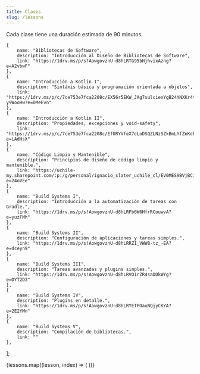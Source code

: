 ```yaml
---
title: Clases
slug: /lessons
---
```


Cada clase tiene una duración estimada de 90 minutos.

    {
        name: "Bibliotecas de Software",
        description: "Introducción al Diseño de Bibliotecas de Software",
        link: "https://1drv.ms/p/s!AowgovznU-d8hLRTG95bHjhvixAzng?e=A2vbwF"
    },
    {
        name: "Introducción a Kotlin I",
        description: "Sintáxis básica y programación orientada a objetos",
        link: "https://1drv.ms/p/c/7ce753e7fca2208c/EX56r5EKW_JAg7sulciexYgB24YNXKr4tRH2y4-y9WooHw?e=DMeEvn"
    },
    {
        name: "Introducción a Kotlin II",
        description: "Propiedades, excepciones y void-safety",
        link: "https://1drv.ms/p/c/7ce753e7fca2208c/EfURYVfeX7dLoDSQZLNzSZkBmLYfZnKdkckiPoY3HC4JvA?e=LAdHsX"
    },
    {
        name: "Código Limpio y Mantenible",
        description: "Principios de diseño de código limpio y mantenible.",
        link: "https://uchile-my.sharepoint.com/:p:/g/personal/ignacio_slater_uchile_cl/EV0MES9BVjBCiEW8Ezrx_TEBGXUflXb9WSCJzk76Sh27jg?e=24oVEe"
    },
    {
        name: "Build Systems I",
        description: "Introducción a la automatización de tareas con Gradle.",
        link: "https://1drv.ms/p/s!AowgovznU-d8hLRFb6W6HfrRCouwvA?e=yuzFMh"
    },
    {
        name: "Build Systems II",
        description: "Configuración de aplicaciones y tareas simples.",
        link: "https://1drv.ms/p/s!AowgovznU-d8hLRRZI_VWW8-tz_-EA?e=dceyn9"
    },
    {
        name: "Build Systems III",
        description: "Tareas avanzadas y plugins simples.",
        link: "https://1drv.ms/p/s!AowgovznU-d8hLRVO1rZR4saDDkWYg?e=DYT2D3"
    },
    {
        name: "Build Systems IV",
        description: "Plugins en detalle.",
        link: "https://1drv.ms/p/s!AowgovznU-d8hLRYETPOauNQjyCKYA?e=2E2YMn"
    },
    {
        name: "Build Systems V",
        description: "Compilación de bibliotecas.",
        link: ""
    },
];

[//]: # ({)

[//]: # (    name: "Programación Orientada a Objetos II",)

[//]: # (    description: "Propiedades, funciones de extensión, funciones infijas, data classes y companion objects.",)

[//]: # (    link: "/ccxxxx/lessons/programacion-orientada-a-objetos-ii")

[//]: # (},)

[//]: # ({)

[//]: # (    name: "Programación Orientada a Objetos III",)

[//]: # (    description: "Enumeraciones y clases selladas.",)

[//]: # (    link: "/ccxxxx/lessons/oop-iii")

[//]: # (},)

[//]: # ({)

[//]: # (    name: "Programación Orientada a Objetos IV",)

[//]: # (    description: "Herencia múltiple.",)

[//]: # (    link: "/ccxxxx/lessons/programacion-orientada-a-objetos-iv")

[//]: # (},)

[//]: # ({)

[//]: # (    name: "Programación Orientada a Objetos V",)

[//]: # (    description: "Problema del diamante",)

[//]: # (    link: "/ccxxxx/lessons/programacion-orientada-a-objetos-v")

[//]: # (},)

[//]: # ({)

[//]: # (    name: "Testing I",)

[//]: # (    description: "Introducción a Test-Driven Development con Kotest.",)

[//]: # (    link: "/ccxxxx/lessons/testing-i")

[//]: # (},)

[//]: # ({)

[//]: # (    name: "Testing II",)

[//]: # (    description: "Testing de excepciones y data-driven testing.",)

[//]: # (    link: "/ccxxxx/lessons/testing-ii")

[//]: # (},)

[//]: # ({)

[//]: # (    name: "Testing III",)

[//]: # (    description: "Aserciones avanzadas.",)

[//]: # (    link: "/ccxxxx/lessons/testing-iii")

[//]: # (},)

[//]: # ({)

[//]: # (    name: "Programación Genérica I",)

[//]: # (    description: "Polimorfismo paramétrico",)

[//]: # (    link: "/ccxxxx/lessons/programacion-generica-i")

[//]: # (},)

[//]: # ({)

[//]: # (    name: "Programación Genérica II",)

[//]: # (    description: "Type erasure, inlining y type reification",)

[//]: # (    link: "/ccxxxx/lessons/programacion-generica-ii")

[//]: # (},)

[//]: # ({)

[//]: # (    name: "Programación Genérica III",)

[//]: # (    description: "Varianza",)

[//]: # (    link: "/ccxxxx/lessons/programacion-generica-iii")

[//]: # (},)

[//]: # ({)

[//]: # (    name: "Programación Funcional I",)

[//]: # (    description: "Funciones de orden superior y expresiones lambda.",)

[//]: # (    link: "/ccxxxx/lessons/programacion-funcional-i")

[//]: # (},)

[//]: # ({)

[//]: # (    name: "Programación Funcional II",)

[//]: # (    description: "Funciones puras y efectos secundarios, y lazy evaluation.",)

[//]: # (    link: "/ccxxxx/lessons/programacion-funcional-ii")

[//]: # (},)

[//]: # ({)

[//]: # (    name: "Programación Funcional III",)

[//]: # (    description: "Optimización de funciones recursivas.",)

[//]: # (    link: "/ccxxxx/lessons/programacion-funcional-iii")

[//]: # (},)

[//]: # ({)

[//]: # (    name: "Programación Funcional IV",)

[//]: # (    description: "Mónadas",)

[//]: # (    link: "/ccxxxx/lessons/programacion-funcional-iv")

[//]: # (},)

[//]: # ({)

[//]: # (    name: "Colecciones I",)

[//]: # (    description: "Iterator pattern y tipos de colecciones",)

[//]: # (    link: "/ccxxxx/lessons/colecciones-i")

[//]: # (},)

[//]: # ({)

[//]: # (    name: "Colecciones II",)

[//]: # (    description: "Operaciones sobre colecciones y colecciones inmutables",)

[//]: # (    link: "/ccxxxx/lessons/colecciones-ii")

[//]: # (},)

[//]: # ({)

[//]: # (    name: "Property-based Testing I",)

[//]: # (    description: "Introducción a property-based testing con Kotest",)

[//]: # (    link: "/ccxxxx/lessons/property-based-testing-i")

[//]: # (},)

[//]: # ({)

[//]: # (    name: "Property-based Testing II",)

[//]: # (    description: "Generadores arbitrarios",)

[//]: # (    link: "/ccxxxx/lessons/property-based-testing-ii")

[//]: # (},)

[//]: # ({)

[//]: # (    name: "Property-based Testing III",)

[//]: # (    description: "Técnicas de diseño de propiedades",)

[//]: # (    link: "/ccxxxx/lessons/pbt-iii")

[//]: # (},)

[//]: # ({)

[//]: # (    name: "Property-based Testing IV",)

[//]: # (    description: "Condiciones de borde y simplificación de propiedades",)

[//]: # (    link: "/ccxxxx/lessons/property-based-testing-iv")

[//]: # (},)

[//]: # ({)

[//]: # (    name: "Programación reflexiva",)

[//]: # (    description: "Introducción a la programación reflexiva",)

[//]: # (    link: "/ccxxxx/lessons/programacion-reflexiva-i")

[//]: # (},)

[//]: # ({)

[//]: # (    name: "Programación Orientada a Lenguajes",)

[//]: # (    description: "Introducción a la programación orientada a lenguajes",)

[//]: # (    link: "/ccxxxx/lessons/programacion-orientada-a-lenguajes-i")

[//]: # (})


<div className="grid grid-cols-1 sm:grid-cols-2 lg:grid-cols-3 gap-8 p-6">
    {lessons.map((lesson, index) => (
        <LessonItem
            Url={lesson.link}
            Title={lesson.name}
            Counter={index + 1}
            Description={lesson.description}
            key={index}
        />
    ))}
</div>
